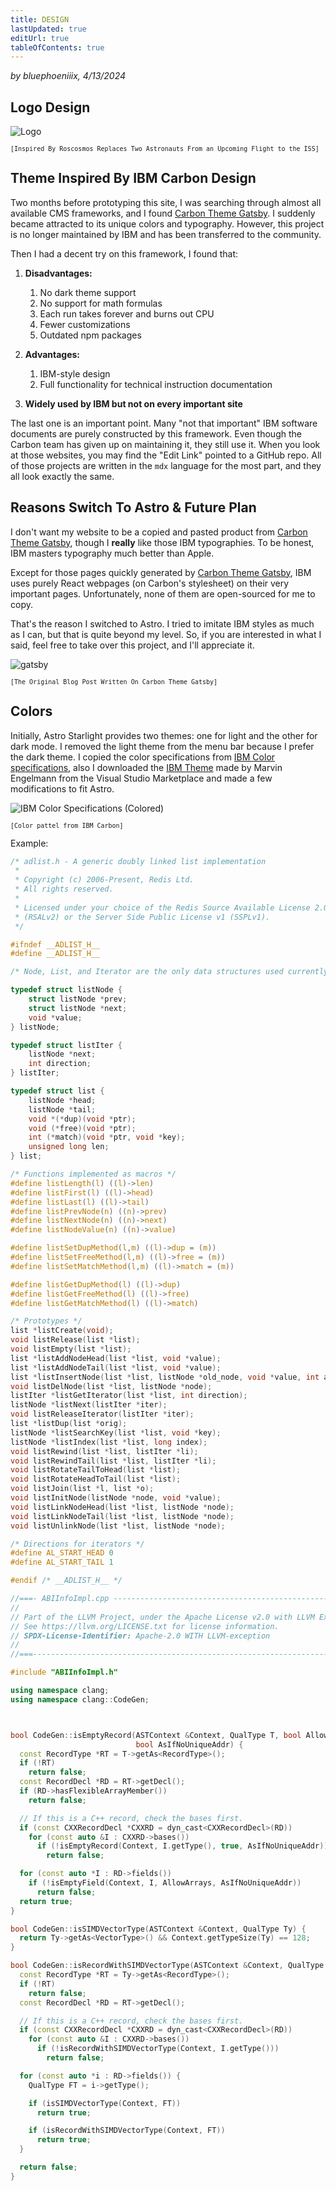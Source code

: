 ```yaml
---
title: DESIGN
lastUpdated: true
editUrl: true
tableOfContents: true
---
```


_by bluephoeniiix, 4/13/2024_

## Logo Design

![Logo](/new_logo.png)
<p style="font-size: 10px; font-family: 'IBM Plex Mono', monospace; font-weight: 400;">[Inspired By Roscosmos Replaces Two Astronauts From an Upcoming Flight to the ISS]</p>

## Theme Inspired By IBM Carbon Design

Two months before prototyping this site, I was searching through almost all available CMS frameworks, and I found [Carbon Theme Gatsby](https://gatsby.carbondesignsystem.com/). I suddenly became attracted to its unique colors and typography. However, this project is no longer maintained by IBM and has been transferred to the community.

Then I had a decent try on this framework, I found that:

1. **Disadvantages:**
   1. No dark theme support
   2. No support for math formulas
   3. Each run takes forever and burns out CPU
   4. Fewer customizations
   5. Outdated npm packages

2. **Advantages:**
   1. IBM-style design
   2. Full functionality for technical instruction documentation

3. **Widely used by IBM but not on every important site**

The last one is an important point. Many "not that important" IBM software documents are purely constructed by this framework. Even though the Carbon team has given up on maintaining it, they still use it. When you look at those websites, you may find the "Edit Link" pointed to a GitHub repo. All of those projects are written in the `mdx` language for the most part, and they all look exactly the same.


## Reasons Switch To Astro & Future Plan

I don't want my website to be a copied and pasted product from [Carbon Theme Gatsby](https://gatsby.carbondesignsystem.com/), though I **really** like those IBM typographies. To be honest, IBM masters typography much better than Apple.

Except for those pages quickly generated by [Carbon Theme Gatsby](https://gatsby.carbondesignsystem.com/), IBM uses purely React webpages (on Carbon's stylesheet) on their very important pages. Unfortunately, none of them are open-sourced for me to copy.

That's the reason I switched to Astro. I tried to imitate IBM styles as much as I can, but that is quite beyond my level. So, if you are interested in what I said, feel free to take over this project, and I'll appreciate it.


![gatsby](/gatsby.png)
<p style="font-size: 10px; font-family: 'IBM Plex Mono', monospace; font-weight: 400;">[The Original Blog Post Written On Carbon Theme Gatsby]</p>

## Colors 


Initially, Astro Starlight provides two themes: one for light and the other for dark mode. I removed the light theme from the menu bar because I prefer the dark theme. I copied the color specifications from  [IBM Color specifications](https://www.ibm.com/design/language/color/), also I downloaded the [IBM Theme](https://marketplace.visualstudio.com/items?itemName=marvinengelmann.ibm-theme) made by Marvin Engelmann from the Visual Studio Marketplace and made a few modifications to fit Astro.

![IBM Color Specifications (Colored)](/ibm_colors_spec.png)
<p style="font-size: 10px; font-family: 'IBM Plex Mono', monospace; font-weight: 400;">[Color pattel from IBM Carbon]</p>

Example:

<Tabs>
<TabItem label="adlist.h">

```c
/* adlist.h - A generic doubly linked list implementation
 *
 * Copyright (c) 2006-Present, Redis Ltd.
 * All rights reserved.
 *
 * Licensed under your choice of the Redis Source Available License 2.0
 * (RSALv2) or the Server Side Public License v1 (SSPLv1).
 */

#ifndef __ADLIST_H__
#define __ADLIST_H__

/* Node, List, and Iterator are the only data structures used currently. */

typedef struct listNode {
    struct listNode *prev;
    struct listNode *next;
    void *value;
} listNode;

typedef struct listIter {
    listNode *next;
    int direction;
} listIter;

typedef struct list {
    listNode *head;
    listNode *tail;
    void *(*dup)(void *ptr);
    void (*free)(void *ptr);
    int (*match)(void *ptr, void *key);
    unsigned long len;
} list;

/* Functions implemented as macros */
#define listLength(l) ((l)->len)
#define listFirst(l) ((l)->head)
#define listLast(l) ((l)->tail)
#define listPrevNode(n) ((n)->prev)
#define listNextNode(n) ((n)->next)
#define listNodeValue(n) ((n)->value)

#define listSetDupMethod(l,m) ((l)->dup = (m))
#define listSetFreeMethod(l,m) ((l)->free = (m))
#define listSetMatchMethod(l,m) ((l)->match = (m))

#define listGetDupMethod(l) ((l)->dup)
#define listGetFreeMethod(l) ((l)->free)
#define listGetMatchMethod(l) ((l)->match)

/* Prototypes */
list *listCreate(void);
void listRelease(list *list);
void listEmpty(list *list);
list *listAddNodeHead(list *list, void *value);
list *listAddNodeTail(list *list, void *value);
list *listInsertNode(list *list, listNode *old_node, void *value, int after);
void listDelNode(list *list, listNode *node);
listIter *listGetIterator(list *list, int direction);
listNode *listNext(listIter *iter);
void listReleaseIterator(listIter *iter);
list *listDup(list *orig);
listNode *listSearchKey(list *list, void *key);
listNode *listIndex(list *list, long index);
void listRewind(list *list, listIter *li);
void listRewindTail(list *list, listIter *li);
void listRotateTailToHead(list *list);
void listRotateHeadToTail(list *list);
void listJoin(list *l, list *o);
void listInitNode(listNode *node, void *value);
void listLinkNodeHead(list *list, listNode *node);
void listLinkNodeTail(list *list, listNode *node);
void listUnlinkNode(list *list, listNode *node);

/* Directions for iterators */
#define AL_START_HEAD 0
#define AL_START_TAIL 1

#endif /* __ADLIST_H__ */
```

</TabItem>
<TabItem label="ABIInfoImpl.cpp">

```cpp
//===- ABIInfoImpl.cpp ----------------------------------------------------===//
//
// Part of the LLVM Project, under the Apache License v2.0 with LLVM Exceptions.
// See https://llvm.org/LICENSE.txt for license information.
// SPDX-License-Identifier: Apache-2.0 WITH LLVM-exception
//
//===----------------------------------------------------------------------===//

#include "ABIInfoImpl.h"

using namespace clang;
using namespace clang::CodeGen;



bool CodeGen::isEmptyRecord(ASTContext &Context, QualType T, bool AllowArrays,
                            bool AsIfNoUniqueAddr) {
  const RecordType *RT = T->getAs<RecordType>();
  if (!RT)
    return false;
  const RecordDecl *RD = RT->getDecl();
  if (RD->hasFlexibleArrayMember())
    return false;

  // If this is a C++ record, check the bases first.
  if (const CXXRecordDecl *CXXRD = dyn_cast<CXXRecordDecl>(RD))
    for (const auto &I : CXXRD->bases())
      if (!isEmptyRecord(Context, I.getType(), true, AsIfNoUniqueAddr))
        return false;

  for (const auto *I : RD->fields())
    if (!isEmptyField(Context, I, AllowArrays, AsIfNoUniqueAddr))
      return false;
  return true;
}

bool CodeGen::isSIMDVectorType(ASTContext &Context, QualType Ty) {
  return Ty->getAs<VectorType>() && Context.getTypeSize(Ty) == 128;
}

bool CodeGen::isRecordWithSIMDVectorType(ASTContext &Context, QualType Ty) {
  const RecordType *RT = Ty->getAs<RecordType>();
  if (!RT)
    return false;
  const RecordDecl *RD = RT->getDecl();

  // If this is a C++ record, check the bases first.
  if (const CXXRecordDecl *CXXRD = dyn_cast<CXXRecordDecl>(RD))
    for (const auto &I : CXXRD->bases())
      if (!isRecordWithSIMDVectorType(Context, I.getType()))
        return false;

  for (const auto *i : RD->fields()) {
    QualType FT = i->getType();

    if (isSIMDVectorType(Context, FT))
      return true;

    if (isRecordWithSIMDVectorType(Context, FT))
      return true;
  }

  return false;
}
```

</TabItem>
</Tabs>
